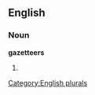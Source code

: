==English==

===Noun===
'''gazetteers'''

# {{plural of|[[gazetteer]]}}

[[Category:English plurals]]